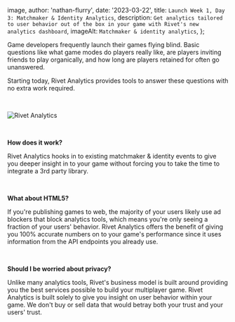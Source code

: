 
  image,
  author: 'nathan-flurry',
  date: '2023-03-22',
  title: `Launch Week 1, Day 3: Matchmaker & Identity Analytics`,
  description: `Get analytics tailored to user behavior out of the box in your game with Rivet's new analytics dashboard`,
  imageAlt: `Matchmaker & identity analytics`,
};


Game developers frequently launch their games flying blind. Basic questions like what game modes do players really like, are players inviting friends to play organically, and how long are players retained for often go unanswered.

Starting today, Rivet Analytics provides tools to answer these questions with no extra work required.

‍

<Image src={analytics} alt="Rivet Analytics" />

‍

**How does it work?**

Rivet Analytics hooks in to existing matchmaker & identity events to give you deeper insight in to your game without forcing you to take the time to integrate a 3rd party library.

‍

**What about HTML5?**

If you're publishing games to web, the majority of your users likely use ad blockers that block analytics tools, which means you're only seeing a fraction of your users' behavior. Rivet Analytics offers the benefit of giving you 100% accurate numbers on to your game's performance since it uses information from the API endpoints you already use.

‍

**Should I be worried about privacy?**

Unlike many analytics tools, Rivet's business model is built around providing you the best services possible to build your multiplayer game. Rivet Analytics is built solely to give you insight on user behavior within your game. We don't buy or sell data that would betray both your trust and your users' trust.

      